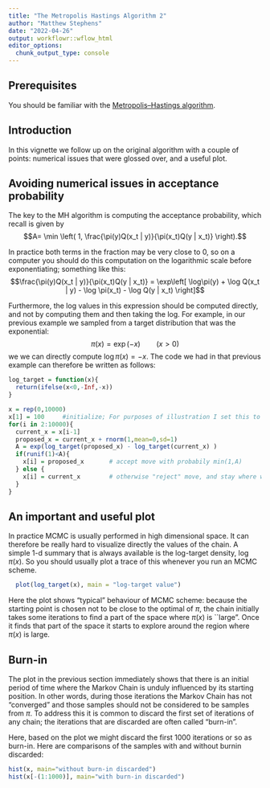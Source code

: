 ```yaml
---
title: "The Metropolis Hastings Algorithm 2"
author: "Matthew Stephens"
date: "2022-04-26"
output: workflowr::wflow_html
editor_options:
  chunk_output_type: console
---
```


## Prerequisites

You should be familiar with the [Metropolis--Hastings algorithm](MH_intro.html).

## Introduction 

In this vignette we follow up on the original algorithm with a couple of
points: numerical issues that were glossed over, and a useful plot.


## Avoiding numerical issues in acceptance probability

The key to the MH algorithm is computing the acceptance probability,
which recall is given by
$$A= \min \left( 1, \frac{\pi(y)Q(x_t | y)}{\pi(x_t)Q(y | x_t)} \right).$$

In practice both terms in the fraction may be very close to 0, so on a computer you should do this computation on the logarithmic scale before exponentiating; something like this:
$$\frac{\pi(y)Q(x_t | y)}{\pi(x_t)Q(y | x_t)} = \exp\left[ \log\pi(y) + \log Q(x_t | y)  - \log \pi(x_t) - \log Q(y | x_t) \right]$$

Furthermore, the log values in this expression should be computed directly, and not by computing them and then taking the log. For example, in our previous example we
sampled from a target distribution that was the exponential:
$$\pi(x) = \exp(-x) \qquad (x>0)$$ 
we we can directly compute $\log \pi(x) = -x$. The code we had in that previous 
example can therefore be written as follows:

```r
log_target = function(x){
  return(ifelse(x<0,-Inf,-x))
}

x = rep(0,10000)
x[1] = 100     #initialize; For purposes of illustration I set this to 100
for(i in 2:10000){
  current_x = x[i-1]
  proposed_x = current_x + rnorm(1,mean=0,sd=1)
  A = exp(log_target(proposed_x) - log_target(current_x) )
  if(runif(1)<A){
    x[i] = proposed_x       # accept move with probabily min(1,A)
  } else {
    x[i] = current_x        # otherwise "reject" move, and stay where we are
  }
}
```


## An important and useful plot

In practice MCMC is usually performed in high dimensional space. It can therefore
be really hard to visualize directly the values of the chain. A simple 1-d summary that is always available is the log-target density, $\log \pi(x)$.
So you should usually plot a trace of this whenever you run an MCMC scheme.

```r
  plot(log_target(x), main = "log-target value")
```

Here the plot shows "typical" behaviour of MCMC scheme: because the starting point is chosen not to be close to the optimal of $\pi$, the chain initially takes some iterations to find a part of the space where $\pi(x)$ is ``large". Once it finds that part of the space it starts to explore around the region where $\pi(x)$ is large.


## Burn-in

The plot in the previous section immediately shows that there is an initial period of
time where the Markov Chain is unduly influenced by its starting position. In other words, during those iterations the Markov Chain has not "converged" and those samples should not be considered to be samples from $\pi$. To address this it is common to discard the first set of iterations of any chain; the iterations that are discarded are often called "burn-in".

Here, based on the plot we might discard the first 1000 iterations or so as burn-in.
Here are comparisons of the samples with and without burnin discarded:

```r
hist(x, main="without burn-in discarded")
hist(x[-(1:1000)], main="with burn-in discarded")
```


